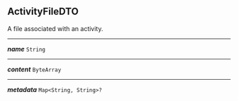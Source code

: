 


## ActivityFileDTO



A file associated with an activity.



---

***name*** `String`

---

***content*** `ByteArray`

---

***metadata*** `Map<String, String>?`
